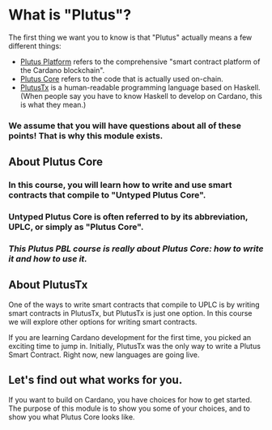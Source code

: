 
# What is "Plutus"?

The first thing we want you to know is that "Plutus" actually means a few different things:

- [Plutus Platform](https://developers.cardano.org/docs/smart-contracts/plutus/) refers to the comprehensive "smart contract platform of the Cardano blockchain".
- [Plutus Core](https://github.com/input-output-hk/plutus) refers to the code that is actually used on-chain.
- [PlutusTx](https://plutus.readthedocs.io/en/latest/tutorials/plutus-tx.html) is a human-readable programming language based on Haskell. <br />(When people say you have to know Haskell to develop on Cardano, this is what they mean.)

### We assume that you will have questions about all of these points! That is why this module exists.

## About Plutus Core

### In this course, you will learn how to write and use smart contracts that compile to "Untyped Plutus Core".
### Untyped Plutus Core is often referred to by its abbreviation, UPLC, or simply as "Plutus Core".
### *This Plutus PBL course is really about Plutus Core: how to write it and how to use it.*



## About PlutusTx
One of the ways to write smart contracts that compile to UPLC is by writing smart contracts in PlutusTx, but PlutusTx is just one option. In this course we will explore other options for writing smart contracts.

If you are learning Cardano development for the first time, you picked an exciting time to jump in. Initially, PlutusTx was the only way to write a Plutus Smart Contract. Right now, new languages are going live.

## Let's find out what works for you.

If you want to build on Cardano, you have choices for how to get started. The purpose of this module is to show you some of your choices, and to show you what Plutus Core looks like.


